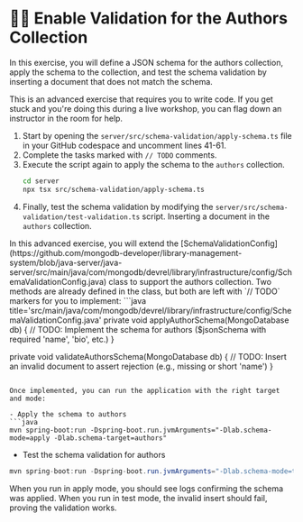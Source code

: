 
# 🦸‍♀️ Enable Validation for the Authors Collection

In this exercise, you will define a JSON schema for the authors collection, apply the schema to the collection, and test the schema validation by inserting a document that does not match the schema.

This is an advanced exercise that requires you to write code. If you get stuck and you're doing this during a live workshop, you can flag down an instructor in the room for help.

<Tabs groupId="server">
<TabItem value="node" label="🚀 NodeJS/Express">

1. Start by opening the `server/src/schema-validation/apply-schema.ts` file in your GitHub codespace and uncomment lines 41-61.
1. Complete the tasks marked with `// TODO` comments.
1. Execute the script again to apply the schema to the `authors` collection.
    ```bash
    cd server
    npx tsx src/schema-validation/apply-schema.ts

    ```
1. Finally, test the schema validation by modifying the `server/src/schema-validation/test-validation.ts` script. Inserting a document in the `authors` collection.
</TabItem>

<TabItem value="java" label="☕️ Java Spring Boot">
In this advanced exercise, you will extend the [SchemaValidationConfig](https://github.com/mongodb-developer/library-management-system/blob/java-server/java-server/src/main/java/com/mongodb/devrel/library/infrastructure/config/SchemaValidationConfig.java) class to support the authors collection.
Two methods are already defined in the class, but both are left with `// TODO` markers for you to implement:
```java title='src/main/java/com/mongodb/devrel/library/infrastructure/config/SchemaValidationConfig.java'
private void applyAuthorSchema(MongoDatabase db) {
    // TODO: Implement the schema for authors ($jsonSchema with required 'name', 'bio', etc.)
}

private void validateAuthorsSchema(MongoDatabase db) {
    // TODO: Insert an invalid document to assert rejection (e.g., missing or short 'name')
}
```

Once implemented, you can run the application with the right target and mode:

- Apply the schema to authors
```java
mvn spring-boot:run -Dspring-boot.run.jvmArguments="-Dlab.schema-mode=apply -Dlab.schema-target=authors"
```
- Test the schema validation for authors
```java
mvn spring-boot:run -Dspring-boot.run.jvmArguments="-Dlab.schema-mode=test -Dlab.schema-target=authors"
```

When you run in apply mode, you should see logs confirming the schema was applied.
When you run in test mode, the invalid insert should fail, proving the validation works.
</TabItem>


</Tabs>